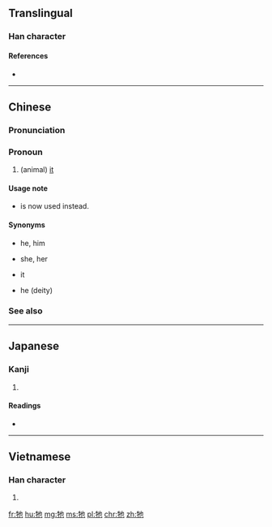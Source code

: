 {{zh-forms}}
==Translingual==

===Han character===
{{Han char|rn=93|rad=牛|as=03|sn=7|four=2451<sub>2</sub>|canj=竹手心木 (HQPD)|ids=⿰[[牜]][[也]]}}

====References====
* {{Han ref|kx=0697.090|dkj=19931|dj=1109.060|hdz=31803.010|uh=7260|ud=29280|bh=A865|bd=43109}}

----

==Chinese==
{{zh-forms}}

===Pronunciation===
{{zh-pron
|m=tā
|ma=zh-tā.ogg
|c=taa1
|h=pfs=kì
|mn=i
|w=1ta
|mc=
|oc=
|cat=pron
}}

===Pronoun===
{{zh-pronoun}}

# {{cx|archaic|lang=zh}} (animal) [[it]]

====Usage note====
* {{zh-l|它}} is now used instead.

====Synonyms====
* {{zh-l|他}} he, him
* {{zh-l|她}} she, her
* {{zh-l|它}} it
* {{zh-l|祂}} he (deity)

===See also===
{{cmn-personal pronouns}}

----


==Japanese==

===Kanji===
{{ja-kanji|grade=|rs=牛03}}

# {{defn|lang=ja|sort=牛03}}

====Readings====
* {{ja-readings|on=[[た]] (ta), [[だ]] (da)|kun=}}

----

==Vietnamese==

===Han character===
{{vi-hantu|[[tha]]|rs=牛03}}

# {{defn|lang=vi|sort=牛03}}

[[fr:牠]]
[[hu:牠]]
[[mg:牠]]
[[ms:牠]]
[[pl:牠]]
[[chr:牠]]
[[zh:牠]]